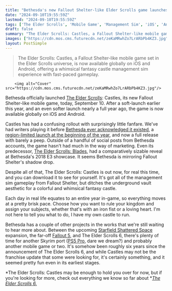 ```yaml
---
title: "Bethesda's new Fallout Shelter-like Elder Scrolls game launches today, for real this time, nearly a year after we played it at the first launch"
date: "2024-09-10T19:55:59Z"
lastmod: "2024-09-10T19:55:59Z"
tags: ['The Elder Scrolls', 'Mobile Game', 'Management Sim', 'iOS', 'Android', 'Fallout Shelter', 'Bethesda']
draft: false
summary: "The Elder Scrolls: Castles, a Fallout Shelter-like mobile game set in the Elder Scrolls universe, is now available globally on iOS and Android, offering a whimsical fantasy castle management sim experience with fast-paced gameplay."
images: ["https://cdn.mos.cms.futurecdn.net/zeKaMRwhZo7LrARbPb4KZ3.jpg"]
layout: PostSimple
---
```

> The Elder Scrolls: Castles, a Fallout Shelter-like mobile game set in the Elder Scrolls universe, is now available globally on iOS and Android, offering a whimsical fantasy castle management sim experience with fast-paced gameplay.


        <img alt="Cover" src="https://cdn.mos.cms.futurecdn.net/zeKaMRwhZo7LrARbPb4KZ3.jpg"/>
        
Bethesda officially launched [The Elder Scrolls](https://www.gamesradar.com/tag/the-elder-scrolls/): Castles, its new Fallout Shelter-like mobile game, today, September 10. After a soft-launch earlier this year, and an even softer launch nearly a full year ago, the game is now available globally on iOS and Android.

Castles has had a confusing rollout with surprisingly little fanfare. We've had writers playing it before [Bethesda ever acknowledged it existe](https://www.gamesradar.com/a-new-elder-scrolls-game-just-shadow-dropped-and-its-basically-fallout-shelter-skyrim-edition/)[d](https://www.gamesradar.com/bethesda-finally-announces-new-elder-scrolls-game-that-soft-launched-3-months-ago/), a [region-limited launch at the beginning of the year](https://www.gamesradar.com/bethesda-finally-announces-new-elder-scrolls-game-that-soft-launched-3-months-ago/), and now a full release with barely a peep. Outside of a handful of social posts from Bethesda accounts, the game hasn't had much in the way of marketing. Even its predecessor, [The Elder Scrolls: Blades](https://www.gamesradar.com/elder-scrolls-blades-review-in-progress/), had a comparatively sizable reveal at Bethesda's 2018 E3 showcase. It seems Bethesda is mirroring Fallout Shelter's shadow drop. 

Despite all of that, The Elder Scrolls: Castles is out now, for real this time, and you can download it to see for yourself. It's got all of the management sim gameplay from Fallout Shelter, but ditches the underground vault aesthetic for a colorful and whimsical fantasy castle. 

Each day in real life equates to an entire year in-game, so everything moves at a pretty brisk pace. Choose how you want to rule your kingdom and assign your subjects, whether that's with an iron fist or a loving heart. I'm not here to tell you what to do, I have my own castle to run. 

Bethesda has a couple of other projects in the works that we're still waiting to hear more about. Between the upcoming [Starfield Shattered Space](https://www.gamesradar.com/games/rpg/starfield-shattered-space/) expansion, the far-off [Fallout 5](https://www.gamesradar.com/fallout-5-guide/), and The Elder Scrolls 6, there's plenty of time for another Skyrim port ([PS5 Pro](https://www.gamesradar.com/ps5-pro-guide/), dare we dream?) and probably another mobile game or two. It's somehow been roughly six years since the announcement of The Elder Scrolls 6, and while Castles may not be the franchise update that some were looking for, it's certainly something, and it seemed pretty fun even in its earliest stages.  

*The Elder Scrolls: Castles may be enough to hold you over for now, but if you're looking for more, check out everything we know so far about *[<em>The Elder Scrolls 6.</em>](https://www.gamesradar.com/elder-scrolls-6-release-date-location-news-races/) 
        